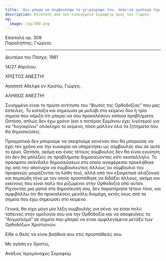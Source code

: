 ```yaml
---
title: 'Δεν μπορώ να συμβουλέψω το χειρόγραφο του, ταπεινά ομολογώ την Ορθοδοξία'
description: Επιστολή από τον ευλογημένο Σεραφείμ προς τον Γιώργο.
og:
  image: /og/309.png
---
```


<div style={{textAlign:'right', fontFamily:'monospace'}}>Επιστολή αρ. 309</div>
<div style={{textAlign:'left', fontFamily:'monospace'}}>Παραλήπτης: Γιώργος</div>

---

Δευτέρα του Πάσχα, 1981

14/27 Απριλίου

ΧΡΙΣΤΟΣ ΑΝΕΣΤΗ!

Αγαπητέ Αδελφέ εν Χριστώ, Γιώργο,

ΑΛΗΘΩΣ ΑΝΕΣΤΗ!

Συνημμένο είναι το πρώτο αντίτυπο του “Φωτός της Ορθοδοξίας” που μας έστειλες. Το κοίταξα και σημείωσα με μολύβι στο κείμενο δύο ή τρία σημεία που νόμιζα ότι μπορεί να σου προκαλέσουν κάποια προβλήματα. Ωστόσο, απλώς δεν έχω χρόνο (και ο πατέρας Ερμάνου έχει λιγότερο) για να “λογοκρίνω” ολόκληρο το κείμενο, πόσο μάλλον όλα τα ζητήματα που θα δημοσιεύσεις.

Πραγματικά δεν μπορούμε να σκεφτούμε κανέναν που θα μπορούσε να έχει τον χρόνο και την ευκαιρία να υπηρετήσει ως σύμβουλός σου σε αυτό το έργο. Ωστόσο, ακόμη και ένας τέτοιος σύμβουλος δεν θα είναι εγγύηση ότι δεν θα μπλέξεις σε προβλήματα δημοσιεύοντας κάτι ακατάλληλο. Το πρόσφατο σκάνδαλο δημοσιεύσεων στο οποίο αναφέρεσαι προκλήθηκε όχι από την αποτυχία να συμβουλευτείς άλλους (οι σύμβουλοί του προφανώς μοιράζονται τα λάθη του), αλλά από τον εξαιρετικά αλαζονικό και πομπώδη τόνο με τον οποίο προσπάθησε να διδάξει άλλους, ακόμη και εκείνους που είναι πολύ πιο ριζωμένοι στην Ορθοδοξία από αυτόν. Ρίχνοντας μια ματιά στη δημοσίευσή σου, δεν παρατήρησα τέτοιο τόνο, και αμφιβάλλω ότι θα προκαλέσεις μεγάλη διαμάχη, εκτός ίσως από τα σημεία που έχω σημειώσει στο κείμενο.

Γενικά, θα είχα μόνο μία λέξη συμβουλής για σένα: να είσαι πολύ ταπεινός στην ομολογία σου για την Ορθοδοξία και να αποφεύγεις το “δογματισμό” σε σημεία που μπορεί να είναι αμφιλεγόμενα μεταξύ των Ορθοδόξων Χριστιανών.

Είθε ο Θεός να είναι βοήθειά σου στις προσπάθειές σου.

Με αγάπη εν Χριστώ,

Ανάξιος Ιερομόναχος Σεραφείμ